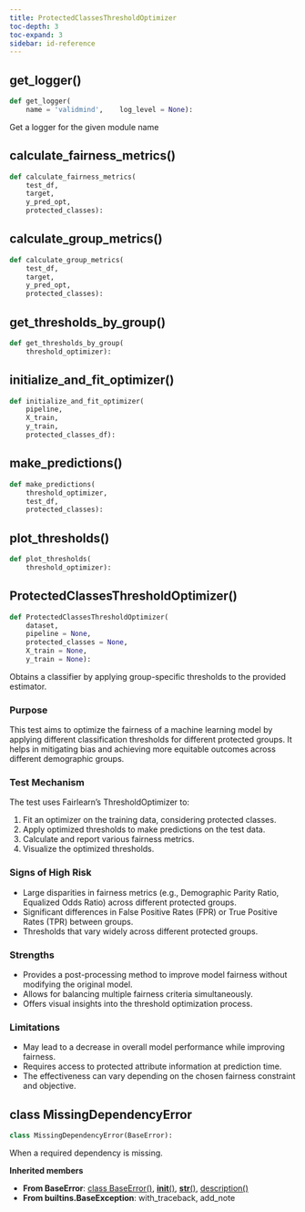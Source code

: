 ```yaml
---
title: ProtectedClassesThresholdOptimizer
toc-depth: 3
toc-expand: 3
sidebar: id-reference
---
```


## get_logger[()]{.muted}

```python
def get_logger(
    name = 'validmind',    log_level = None):
```

Get a logger for the given module name

## calculate_fairness_metrics[()]{.muted}

```python
def calculate_fairness_metrics(
    test_df,
    target,
    y_pred_opt,
    protected_classes):
```

## calculate_group_metrics[()]{.muted}

```python
def calculate_group_metrics(
    test_df,
    target,
    y_pred_opt,
    protected_classes):
```

## get_thresholds_by_group[()]{.muted}

```python
def get_thresholds_by_group(
    threshold_optimizer):
```

## initialize_and_fit_optimizer[()]{.muted}

```python
def initialize_and_fit_optimizer(
    pipeline,
    X_train,
    y_train,
    protected_classes_df):
```

## make_predictions[()]{.muted}

```python
def make_predictions(
    threshold_optimizer,
    test_df,
    protected_classes):
```

## plot_thresholds[()]{.muted}

```python
def plot_thresholds(
    threshold_optimizer):
```

## ProtectedClassesThresholdOptimizer[()]{.muted}

```python
def ProtectedClassesThresholdOptimizer(
    dataset,
    pipeline = None,
    protected_classes = None,
    X_train = None,
    y_train = None):
```

Obtains a classifier by applying group-specific thresholds to the provided estimator.

### Purpose

This test aims to optimize the fairness of a machine learning model by applying different classification thresholds for different protected groups. It helps in mitigating bias and achieving more equitable outcomes across different demographic groups.

### Test Mechanism

The test uses Fairlearn's ThresholdOptimizer to:

1. Fit an optimizer on the training data, considering protected classes.
1. Apply optimized thresholds to make predictions on the test data.
1. Calculate and report various fairness metrics.
1. Visualize the optimized thresholds.

### Signs of High Risk

- Large disparities in fairness metrics (e.g., Demographic Parity Ratio, Equalized Odds Ratio) across different protected groups.
- Significant differences in False Positive Rates (FPR) or True Positive Rates (TPR) between groups.
- Thresholds that vary widely across different protected groups.

### Strengths

- Provides a post-processing method to improve model fairness without modifying the original model.
- Allows for balancing multiple fairness criteria simultaneously.
- Offers visual insights into the threshold optimization process.

### Limitations

- May lead to a decrease in overall model performance while improving fairness.
- Requires access to protected attribute information at prediction time.
- The effectiveness can vary depending on the chosen fairness constraint and objective.

## [class]{.muted} MissingDependencyError

```python
class MissingDependencyError(BaseError):
```

When a required dependency is missing.

**Inherited members**

- **From BaseError**: [class BaseError[()]{.muted}](#class-baseerror), [__init__[()]{.muted}](#__init__), [__str__[()]{.muted}](#__str__), [description[()]{.muted}](#description)
- **From builtins.BaseException**: with_traceback, add_note
